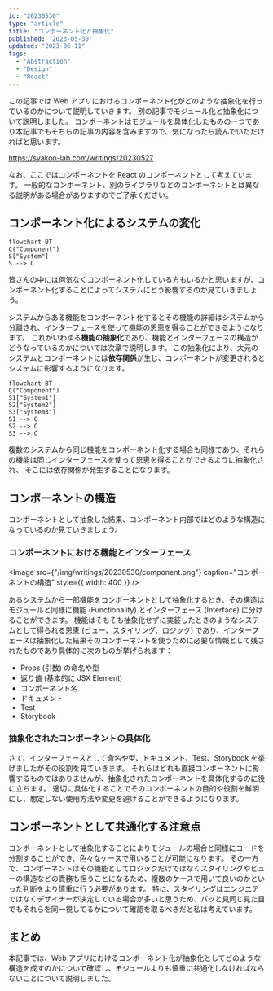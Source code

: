 ```yaml
---
id: "20230530"
type: "article"
title: "コンポーネント化と抽象化"
published: "2023-05-30"
updated: "2023-06-11"
tags:
  - "Abstraction"
  - "Design"
  - "React"
---
```


この記事では Web アプリにおけるコンポーネント化がどのような抽象化を行っているのかについて説明していきます。
別の記事でモジュール化と抽象化について説明しました。
コンポーネントはモジュールを具体化したものの一つであり本記事でもそちらの記事の内容を含みますので、気になったら読んでいただければと思います。

https://syakoo-lab.com/writings/20230527

なお、ここではコンポーネントを React のコンポーネントとして考えています。
一般的なコンポーネント、別のライブラリなどのコンポーネントとは異なる説明がある場合がありますのでご了承ください。

## コンポーネント化によるシステムの変化

```mermaid
flowchart BT
C("Component")
S["System"]
S --> C
```

皆さんの中には何気なくコンポーネント化している方もいるかと思いますが、コンポーネント化することによってシステムにどう影響するのか見ていきましょう。

システムからある機能をコンポーネント化するとその機能の詳細はシステムから分離され、インターフェースを使って機能の恩恵を得ることができるようになります。
これがいわゆる**機能の抽象化**であり、機能とインターフェースの構造がどうなっているのかについては次章で説明します。
この抽象化により、大元のシステムとコンポーネントには**依存関係**が生じ、コンポーネントが変更されるとシステムに影響するようになります。

```mermaid
flowchart BT
C("Component")
S1["System1"]
S2["System2"]
S3["System3"]
S1 --> C
S2 --> C
S3 --> C
```

複数のシステムから同じ機能をコンポーネント化する場合も同様であり、それらの機能は同じインターフェースを使って恩恵を得ることができるように抽象化され、
そこには依存関係が発生することになります。

## コンポーネントの構造

コンポーネントとして抽象した結果、コンポーネント内部ではどのような構造になっているのか見ていきましょう。

### コンポーネントにおける機能とインターフェース

<Image
  src={"/img/writings/20230530/component.png"}
  caption="コンポーネントの構造"
  style={{ width: 400 }}
/>

あるシステムから一部機能をコンポーネントとして抽象化するとき、その構造はモジュールと同様に機能 (Functionality) とインターフェース (Interface) に分けることができます。
機能はそもそも抽象化せずに実装したときのようなシステムとして得られる恩恵 (ビュー、スタイリング、ロジック) であり、インターフェースは抽象化した結果そのコンポーネントを使うために必要な情報として残されたものであり具体的に次のものが挙げられます：

- Props (引数) の命名や型
- 返り値 (基本的に JSX Element)
- コンポーネント名
- ドキュメント
- Test
- Storybook

### 抽象化されたコンポーネントの具体化

さて、インターフェースとして命名や型、ドキュメント、Test、Storybook を挙げましたがその役割を見ていきます。
それらはどれも直接コンポーネントに影響するものではありませんが、抽象化されたコンポーネントを具体化するのに役に立ちます。
適切に具体化することでそのコンポーネントの目的や役割を鮮明にし、想定しない使用方法や変更を避けることができるようになります。

## コンポーネントとして共通化する注意点

コンポーネントとして抽象化することによりモジュールの場合と同様にコードを分割することができ、色々なケースで用いることが可能になります。
その一方で、コンポーネントはその機能としてロジックだけではなくスタイリングやビューの構造などの責務も担うことになるため、複数のケースで用いて良いのかといった判断をより慎重に行う必要があります。
特に、スタイリングはエンジニアではなくデザイナーが決定している場合が多いと思うため、パッと見同じ見た目でもそれらを同一視してるかについて確認を取るべきだと私は考えています。

## まとめ

本記事では、Web アプリにおけるコンポーネント化が抽象化としてどのような構造を成すのかについて確認し、モジュールよりも慎重に共通化しなければならないことについて説明しました。
